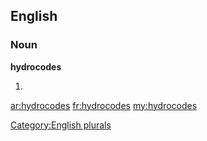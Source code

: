 ==English==

===Noun===
'''hydrocodes'''

# {{plural of|[[hydrocode]]}}

[[Category:English plurals]]

[[ar:hydrocodes]]
[[fr:hydrocodes]]
[[my:hydrocodes]]